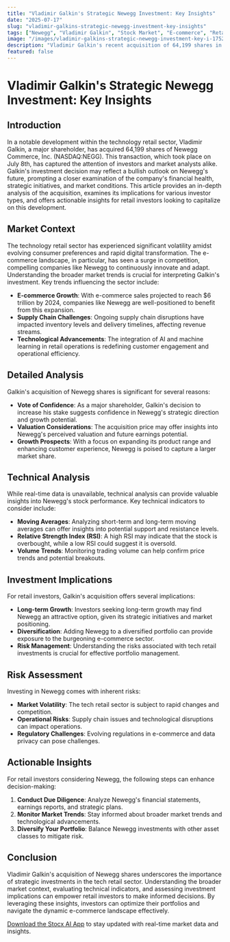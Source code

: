 ```yaml
---
title: "Vladimir Galkin's Strategic Newegg Investment: Key Insights"
date: "2025-07-17"
slug: "vladimir-galkins-strategic-newegg-investment-key-insights"
tags: ["Newegg", "Vladimir Galkin", "Stock Market", "E-commerce", "Retail Investment", "Tech Stocks", "NASDAQ"]
image: "/images/vladimir-galkins-strategic-newegg-investment-key-i-1752741044816.png"
description: "Vladimir Galkin's recent acquisition of 64,199 shares in Newegg Commerce, Inc. (NASDAQ:NEGG) has sparked considerable interest among investors and market analysts. As a major shareholder, Galkin's move signifies a potential vote of confidence in Newegg's future prospects. This acquisition raises pertinent questions about the company's current valuation, growth strategies, and market positioning. In this detailed analysis, we explore the broader market context, delve into the specifics of this transaction, and assess its implications for retail investors. We also examine potential risks and provide actionable insights, helping investors make informed decisions in the dynamic tech retail sector. Whether you are a seasoned trader or a novice investor, understanding the nuances of such strategic moves can enhance your investment strategy and portfolio performance."
featured: false
---
```


# Vladimir Galkin's Strategic Newegg Investment: Key Insights

## Introduction

In a notable development within the technology retail sector, Vladimir Galkin, a major shareholder, has acquired 64,199 shares of Newegg Commerce, Inc. (NASDAQ:NEGG). This transaction, which took place on July 8th, has captured the attention of investors and market analysts alike. Galkin's investment decision may reflect a bullish outlook on Newegg's future, prompting a closer examination of the company's financial health, strategic initiatives, and market conditions. This article provides an in-depth analysis of the acquisition, examines its implications for various investor types, and offers actionable insights for retail investors looking to capitalize on this development.

## Market Context

The technology retail sector has experienced significant volatility amidst evolving consumer preferences and rapid digital transformation. The e-commerce landscape, in particular, has seen a surge in competition, compelling companies like Newegg to continuously innovate and adapt. Understanding the broader market trends is crucial for interpreting Galkin's investment. Key trends influencing the sector include:

- **E-commerce Growth**: With e-commerce sales projected to reach $6 trillion by 2024, companies like Newegg are well-positioned to benefit from this expansion.
- **Supply Chain Challenges**: Ongoing supply chain disruptions have impacted inventory levels and delivery timelines, affecting revenue streams.
- **Technological Advancements**: The integration of AI and machine learning in retail operations is redefining customer engagement and operational efficiency.

## Detailed Analysis

Galkin's acquisition of Newegg shares is significant for several reasons:

- **Vote of Confidence**: As a major shareholder, Galkin's decision to increase his stake suggests confidence in Newegg's strategic direction and growth potential.
- **Valuation Considerations**: The acquisition price may offer insights into Newegg's perceived valuation and future earnings potential.
- **Growth Prospects**: With a focus on expanding its product range and enhancing customer experience, Newegg is poised to capture a larger market share.

## Technical Analysis

While real-time data is unavailable, technical analysis can provide valuable insights into Newegg's stock performance. Key technical indicators to consider include:

- **Moving Averages**: Analyzing short-term and long-term moving averages can offer insights into potential support and resistance levels.
- **Relative Strength Index (RSI)**: A high RSI may indicate that the stock is overbought, while a low RSI could suggest it is oversold.
- **Volume Trends**: Monitoring trading volume can help confirm price trends and potential breakouts.

## Investment Implications

For retail investors, Galkin's acquisition offers several implications:

- **Long-term Growth**: Investors seeking long-term growth may find Newegg an attractive option, given its strategic initiatives and market positioning.
- **Diversification**: Adding Newegg to a diversified portfolio can provide exposure to the burgeoning e-commerce sector.
- **Risk Management**: Understanding the risks associated with tech retail investments is crucial for effective portfolio management.

## Risk Assessment

Investing in Newegg comes with inherent risks:

- **Market Volatility**: The tech retail sector is subject to rapid changes and competition.
- **Operational Risks**: Supply chain issues and technological disruptions can impact operations.
- **Regulatory Challenges**: Evolving regulations in e-commerce and data privacy can pose challenges.

## Actionable Insights

For retail investors considering Newegg, the following steps can enhance decision-making:

1. **Conduct Due Diligence**: Analyze Newegg's financial statements, earnings reports, and strategic plans.
2. **Monitor Market Trends**: Stay informed about broader market trends and technological advancements.
3. **Diversify Your Portfolio**: Balance Newegg investments with other asset classes to mitigate risk.

## Conclusion

Vladimir Galkin's acquisition of Newegg shares underscores the importance of strategic investments in the tech retail sector. Understanding the broader market context, evaluating technical indicators, and assessing investment implications can empower retail investors to make informed decisions. By leveraging these insights, investors can optimize their portfolios and navigate the dynamic e-commerce landscape effectively.

[Download the Stocx AI App](https://stocx.co) to stay updated with real-time market data and insights.

